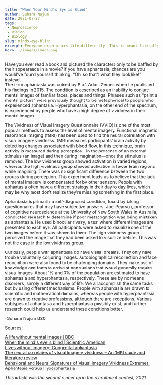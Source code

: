 ```yaml
---
title: "When Your Mind's Eye is Blind"
author: Suhana Nujum
date: 2021-07-27
tags: 
 - Neuroscience
 - Vision
 - Biology
slug: minds-eye-blind   
excerpt: Everyone experiences life differently. This is meant literally in the context of aphantasia and hyperphantasia. 
hero: ./images/image.png
---
```


Have you ever read a book and pictured the characters only to be baffled by their appearance in a  movie? If you have aphantasia, chances are you would’ve found yourself thinking, “Oh, so that’s what they look like!” instead.  
The term aphantasia was coined by Prof. Adam Zemen when he published his findings in 2015.  The condition is described as an inability to conjure mental images of familiar faces, places and  things. Phrases such as “paint a mental picture” were previously thought to be metaphorical to people who experienced aphantasia. Hyperphantasia, on the other end of the spectrum, is experienced by people who have a high degree of vividness in their mental images.   

The Vividness of Visual Imagery Questionnaire (VVIQ) is one of the most popular methods to assess the level of mental imagery. Functional magnetic resonance imaging (fMRI) has been used to find the neural correlation with visual imagery vividness. fMRI measures participants’ brain activity by detecting changes associated with blood flow. In this technique, brain activity is measured during perception—in the presence of an external stimulus (an image) and then during imagination—once the stimulus is removed. The low vividness group showed activation in varied regions, whereas the high vividness group showed activation in fewer brain regions while imagining. There was no significant difference between the two groups during perception. This experiment leads us to  believe that the lack of mental imagery is compensated for by other sensors. People with aphantasia often have a different strategy in their day to day lives, which may be why most don’t realize they’re missing something in the first place.  

Aphantasia is primarily a self-diagnosed condition, found by taking questionnaires that may have subjective answers. Joel Pearson, professor of cognitive neuroscience at the University of  New South Wales in Australia, conducted research to determine if poor metacognition was being mistaken as aphantasia. He used binocular rivalry, a test where different images are presented to each eye. All participants were asked to visualize one of the two images before it was shown to  them. The high vividness group perceived the image that they had been asked to visualize before.  This was not the case in the low vividness group. 

Curiously, people with aphantasia do have visual dreams. They only have trouble voluntarily conjuring images. Autobiographical recollection and face recognition were also found to be  challenging domains. They make use of knowledge and facts to arrive at conclusions that would  generally require visual images. About 1% and 3% of the population are estimated to have  aphantasia and hyperphantasia, respectively. These are by no means disorders, simply a different way of life. We all accomplish the same tasks but by using different mechanisms. 
People with aphantasia are drawn to scientific and mathematical domains, whereas people with hyperphantasia are drawn to creative professions, although there are exceptions. Various 
subtypes of aphantasia and hyperphantasia possibly exist, and further research could help us understand these conditions better. 

-Suhana Nujum B20

Sources: 

[A life without mental images | BBC](https://www.bbc.com/news/health-34039054)  
[When the mind's eye is blind | Scientific American](https://www.scientificamerican.com/article/when-the-minds-eye-is-blind1/)  
[Lives without imagery- Congenital aphantasia](https://doi.org/10.1016/j.cortex.2015.05.019)  
[The neural correlates of visual imagery vividness – An fMRI study and literature review](https://doi.org/10.1016/j.cortex.2017.09.014)  
[Behavioral and Neural Signatures of Visual Imagery Vividness Extremes: Aphantasia versus Hyperphantasia](https://doi.org/10.1093/texcom/tgab035) 


*This article was the second runner up in the recruitment contest, 2021*
